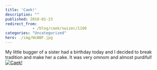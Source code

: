 ```yaml
---
title: 'Caek!'
description: ""
published: 2010-01-23
redirect_from: 
            - /blog/caek/swizec/1160
categories: "Uncategorized"
hero: ./img/WsBBF.jpg
---
```

My little bugger of a sister had a birthday today and I decided to break tradition and make her a cake. It was very omnom and almost purdiful! [![](http://imgur.com/WsBBF.jpg "Caek!")](./img/WsBBF.jpg)